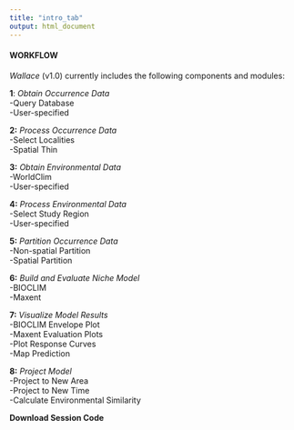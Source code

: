 ```yaml
---
title: "intro_tab"
output: html_document
---
```


#### WORKFLOW

*Wallace* (v1.0) currently includes the following components and modules:  

**1**: *Obtain Occurrence Data*  
-Query Database  
-User-specified

**2:** *Process Occurrence Data*  
-Select Localities  
-Spatial Thin  

**3:** *Obtain Environmental Data*  
-WorldClim  
-User-specified 

**4:** *Process Environmental Data*  
-Select Study Region  
-User-specified 

**5:** *Partition Occurrence Data*  
-Non-spatial Partition  
-Spatial Partition  

**6:** *Build and Evaluate Niche Model*  
-BIOCLIM  
-Maxent  

**7:** *Visualize Model Results*  
-BIOCLIM Envelope Plot  
-Maxent Evaluation Plots  
-Plot Response Curves  
-Map Prediction  

**8:** *Project Model*  
-Project to New Area  
-Project to New Time  
-Calculate Environmental Similarity  

**Download Session Code**  
